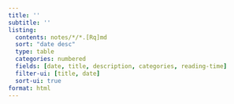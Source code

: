 ```yaml
---
title: ''
subtitle: ''
listing:
  contents: notes/*/*.[Rq]md
  sort: "date desc"
  type: table
  categories: numbered
  fields: [date, title, description, categories, reading-time]
  filter-ui: [title, date]
  sort-ui: true
format: html
---
```

